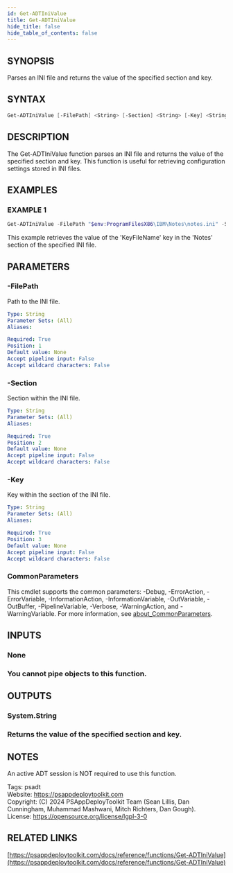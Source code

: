 ```yaml
---
id: Get-ADTIniValue
title: Get-ADTIniValue
hide_title: false
hide_table_of_contents: false
---
```


## SYNOPSIS

Parses an INI file and returns the value of the specified section and key.

## SYNTAX

```powershell
Get-ADTIniValue [-FilePath] <String> [-Section] <String> [-Key] <String> [<CommonParameters>]
```

## DESCRIPTION

The Get-ADTIniValue function parses an INI file and returns the value of the specified section and key.
This function is useful for retrieving configuration settings stored in INI files.

## EXAMPLES

### EXAMPLE 1

```powershell
Get-ADTIniValue -FilePath "$env:ProgramFilesX86\IBM\Notes\notes.ini" -Section 'Notes' -Key 'KeyFileName'
```

This example retrieves the value of the 'KeyFileName' key in the 'Notes' section of the specified INI file.

## PARAMETERS

### -FilePath

Path to the INI file.

```yaml
Type: String
Parameter Sets: (All)
Aliases:

Required: True
Position: 1
Default value: None
Accept pipeline input: False
Accept wildcard characters: False
```

### -Section

Section within the INI file.

```yaml
Type: String
Parameter Sets: (All)
Aliases:

Required: True
Position: 2
Default value: None
Accept pipeline input: False
Accept wildcard characters: False
```

### -Key

Key within the section of the INI file.

```yaml
Type: String
Parameter Sets: (All)
Aliases:

Required: True
Position: 3
Default value: None
Accept pipeline input: False
Accept wildcard characters: False
```

### CommonParameters

This cmdlet supports the common parameters: -Debug, -ErrorAction, -ErrorVariable, -InformationAction, -InformationVariable, -OutVariable, -OutBuffer, -PipelineVariable, -Verbose, -WarningAction, and -WarningVariable. For more information, see [about_CommonParameters](http://go.microsoft.com/fwlink/?LinkID=113216).

## INPUTS

### None

### You cannot pipe objects to this function.
## OUTPUTS

### System.String

### Returns the value of the specified section and key.
## NOTES
An active ADT session is NOT required to use this function.

Tags: psadt<br />
Website: https://psappdeploytoolkit.com<br />
Copyright: (C) 2024 PSAppDeployToolkit Team (Sean Lillis, Dan Cunningham, Muhammad Mashwani, Mitch Richters, Dan Gough).<br />
License: https://opensource.org/license/lgpl-3-0

## RELATED LINKS

[https://psappdeploytoolkit.com/docs/reference/functions/Get-ADTIniValue](https://psappdeploytoolkit.com/docs/reference/functions/Get-ADTIniValue)
